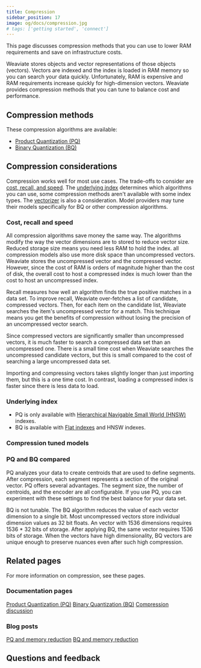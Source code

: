 ```yaml
---
title: Compression
sidebar_position: 17
image: og/docs/compression.jpg
# tags: ['getting started', 'connect']
---
```



This page discusses compression methods that you can use to lower RAM requirements and save on infrastructure costs.

Weaviate stores objects and vector representations of those objects (vectors). Vectors are indexed and the index is loaded in RAM memory so you can search your data quickly. Unfortunately, RAM is expensive and RAM requirements increase quickly for high-dimension vectors. Weaviate provides compression methods that you can tune to balance cost and performance.

## Compression methods

These compression algorithms are available:

- [Product Quantization (PQ)](/developers/weaviate/configuration/pq-compression)
- [Binary Quantization (BQ)](/developers/weaviate/configuration/bq-compression)

## Compression considerations

Compression works well for most use cases. The trade-offs to consider are [cost, recall, and speed](#cost-recall-and-speed). The [underlying index](#underlying-index) determines which algorithms you can use, some compression methods aren't available with some index types. The [vectorizer](#compression-tuned-models) is also a consideration. Model providers may tune their models specifically for BQ or other compression algorithms.

### Cost, recall and speed

All compression algorithms save money the same way. The algorithms modify the way the vector dimensions are to stored to reduce vector size. Reduced storage size means you need less RAM to hold the index. all compression models also use more disk space than uncompressed vectors. Weaviate stores the uncompressed vector and the compressed vector. However, since the cost of RAM is orders of magnitude higher than the cost of disk, the overall cost to host a compressed index is much lower than the cost to host an uncompressed index.

Recall measures how well an algorithm finds the true positive matches in a data set. To improve recall, Weaviate over-fetches a list of candidate, compressed vectors. Then, for each item on the candidate list, Weaviate searches the item's uncompressed vector for a match. This technique means you get the benefits of compression without losing the precision of an uncompressed vector search.

Since compressed vectors are significantly smaller than uncompressed vectors, it is much faster to search a compressed data set than an uncompressed one. There is a small time cost when Weaviate searches the uncompressed candidate vectors, but this is small compared to the cost of searching a large uncompressed data set.

Importing and compressing vectors takes slightly longer than just importing them, but this is a one time cost. In contrast, loading a compressed index is faster since there is less data to load.

### Underlying index

- PQ is only available with [Hierarchical Navigable Small World (HNSW)](/developers/weaviate/concepts/vector-index#hierarchical-navigable-small-world-hnsw-index) indexes.
- BQ is available with [Flat indexes](/developers/weaviate/config-refs/schema/vector-index#flat-indexes) and HNSW indexes.



### Compression tuned models


### PQ and BQ compared

PQ analyzes your data to create centroids that are used to define segments. After compression, each segment represents a section of the original vector. PQ offers several advantages. The segment size, the number of centroids, and the encoder are all configurable. If you use PQ, you can experiment with these settings to find the best balance for your data set.

BQ is not tunable. The BQ algorithm reduces the value of each vector dimension to a single bit. Most uncompressed vectors store individual dimension values as 32 bit floats. An vector with 1536 dimensions requires 1536 * 32 bits of storage. After applying BQ, the same vector requires 1536 bits of storage. When the vectors have high dimensionality, BQ vectors are unique enough to preserve nuances even after such high compression.


## Related pages

For more information on compression, see these pages.

### Documentation pages

[Product Quantization (PQ)](/developers/weaviate/configuration/bq-compression)
[Binary Quantization (BQ)](/developers/weaviate/configuration/pq-compression)
[Compression discussion](/developers/weaviate/concepts/vector-quantization)

### Blog posts
[PQ and memory reduction](/blog/pq-rescoring)
[BQ and memory reduction](/blog/binary-quantization)

## Questions and feedback


<DocsFeedback/>

